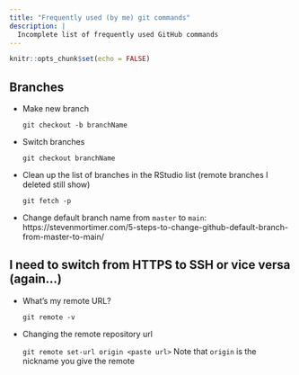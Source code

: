 ```yaml
---
title: "Frequently used (by me) git commands"
description: |
  Incomplete list of frequently used GitHub commands
---
```


```r
knitr::opts_chunk$set(echo = FALSE)
```

## Branches

* Make new branch

  `git checkout -b branchName`

* Switch branches

  `git checkout branchName`
  
* Clean up the list of branches in the RStudio list (remote branches I deleted still show)

  `git fetch -p`
  
* Change default branch name from `master` to `main`:  
  https://stevenmortimer.com/5-steps-to-change-github-default-branch-from-master-to-main/

## I need to switch from HTTPS to SSH or vice versa (again...)

* What's my remote URL?

  `git remote -v`

* Changing the remote repository url

  `git remote set-url origin <paste url>` Note that `origin` is the nickname you give the remote


